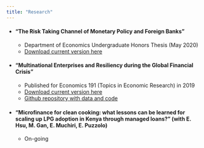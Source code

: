```yaml
---
title: "Research"
---
```

- #### "The Risk Taking Channel of Monetary Policy and Foreign Banks"
    - Department of Economics Undergraduate Honors Thesis (May 2020)
    - [Download current version here](https://github.com/noahforougi/noahforougi/raw/master/RiskChannelOECD.pdf)

    

- #### "Multinational Enterprises and Resiliency during the Global Financial Crisis"
    - Published for Economics 191 (Topics in Economic Research) in 2019
    - [Download current version here](https://github.com/noahforougi/multinationals/raw/master/paper/finaldraft/Multinationals.pdf)
    - [Github repository with data and code](https://github.com/noahforougi/multinationals)

- #### “Microfinance for clean cooking: what lessons can be learned for scaling up LPG adoption in Kenya through managed loans?" (with E. Hsu, M. Gan, E. Muchiri, E. Puzzolo)
    - On-going

